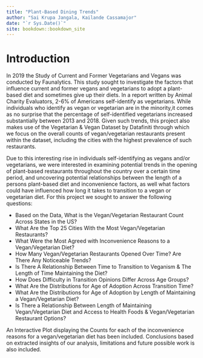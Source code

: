 ```yaml
--- 
title: "Plant-Based Dining Trends"
author: "Sai Krupa Jangala, Kailande Cassamajor"
date: "`r Sys.Date()`"
site: bookdown::bookdown_site
---
```


# Introduction


In 2019 the Study of Current and Former Vegetarians and Vegans was conducted by Faunalytics. This study sought to investigate the factors that influence current and former vegans and vegetarians to adopt a plant-based diet and sometimes give up their diets. In a report written by Animal Charity Evaluators, 2-6% of Americans self-identify as vegetarians. While individuals who identify as vegan or vegetarian are in the minority,it comes as no surprise that the percentage of self-identified vegetarians increased substantially between 2013 and 2018. Given such trends, this project also makes use of the Vegetarian & Vegan Dataset by Datafiniti through which we focus on the overall counts of vegan/vegetarian restaurants present within the dataset, including the cities with the highest prevalence of such restaurants.

Due to this interesting rise in individuals self-identifying as vegans and/or vegetarians, we were interested in examining potential trends in the opening of plant-based restaurants throughout the country over a certain time period, and uncovering potential relationships between the length of a persons plant-based diet and inconvenience factors, as well what factors could have influenced how long it takes to transition to a vegan or vegetarian diet. For this project we sought to answer the following questions:

* Based on the Data, What is the Vegan/Vegetarian Restaurant Count Across States in the US?
* What Are the Top 25 Cities With the Most Vegan/Vegetarian Restaurants?
* What Were the Most Agreed with Inconvenience Reasons to a Vegan/Vegetarian Diet?
* How Many Vegan/Vegetarian Restaurants Opened Over Time? Are There Any Noticeable Trends?
* Is There A Relationship Between Time to Transition to Veganism & The Length of Time Maintaining the Diet?
* How Does Difficulty in Transition Opinions Differ Across Age Groups?
* What Are the Distributions for Age of Adoption Across Transition Time?
* What Are the Distributions for Age of Adoption by Length of Maintaining a Vegan/Vegetarian Diet?
* Is There a Relationship Between Length of Maintaining Vegan/Vegetarian Diet and Access to Health Foods & Vegan/Vegetarian Restaurant Options?

An Interactive Plot displaying the Counts for each of the inconvenience reasons for a vegan/vegetarian diet has been included. Conclusions based on extracted insights of our analysis, limitations and future possible work is also included.